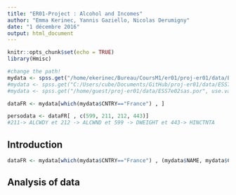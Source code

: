 ```yaml
---
title: "ER01-Project : Alcohol and Incomes"
author: "Emma Kerinec, Yannis Gaziello, Nicolas Derumigny"
date: "1 décembre 2016"
output: html_document
---
```


```r
knitr::opts_chunk$set(echo = TRUE)
library(Hmisc)

#change the path!
mydata <- spss.get("/home/ekerinec/Bureau/CoursM1/er01/proj-er01/data/ESS7e02sas.por", use.value.labels=TRUE)
#mydata <- spss.get("C:/Users/cube/Documents/GitHub/proj-er01/data/ESS7e02sas.por", use.value.labels=TRUE)
#mydata <- spss.get("/home/guest/proj-er01/data/ESS7e02sas.por", use.value.labels=TRUE)
```

```r

dataFR <- mydata[which(mydata$CNTRY=="France") , ]

persodata <- dataFR[ , c(599, 211, 212, 443)]
#211-> ALCWDY et 212 -> ALCWND et 599 -> DWEIGHT et 443-> HINCTNTA

```


## Introduction


```r
dataFR <- mydata[which(mydata$CNTRY=="France") , (mydata$NAME, mydata$CNTRY)] 


```

## Analysis of data

